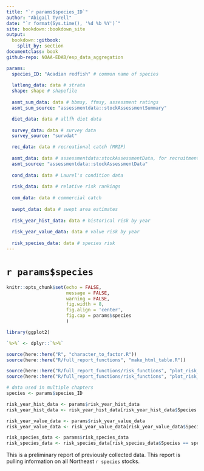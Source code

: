 ```yaml
--- 
title: "`r params$species_ID`"
author: "Abigail Tyrell"
date: "`r format(Sys.time(), '%d %b %Y')`"
site: bookdown::bookdown_site
output: 
  bookdown::gitbook:
    split_by: section
documentclass: book
github-repo: NOAA-EDAB/esp_data_aggregation

params: 
  species_ID: "Acadian redfish" # common name of species
  
  latlong_data: data # strata
  shape: shape # shapefile
  
  asmt_sum_data: data # bbmsy, ffmsy, assessment ratings
  asmt_sum_source: "assessmentdata::stockAssessmentSummary"

  diet_data: data # allfh diet data
  
  survey_data: data # survey data
  survey_source: "survdat"

  rec_data: data # recreational catch (MRIP)
  
  asmt_data: data # assessmentdata:stockAssessmentData, for recruitment and catch
  asmt_source: "assessmentdata::stockAssessmentData"
  
  cond_data: data # Laurel's condition data
  
  risk_data: data # relative risk rankings
  
  com_data: data # commercial catch
  
  swept_data: data # swept area estimates
  
  risk_year_hist_data: data # historical risk by year
  
  risk_year_value_data: data # value risk by year
  
  risk_species_data: data # species risk
---
```


# `r params$species` {-}

```r
knitr::opts_chunk$set(echo = FALSE,
                      message = FALSE, 
                      warning = FALSE, 
                      fig.width = 8, 
                      fig.align = 'center',
                      fig.cap = params$species
                      )

library(ggplot2)

`%>%` <- dplyr::`%>%`
```

```r
source(here::here("R", "character_to_factor.R"))
source(here::here("R/full_report_functions", "make_html_table.R"))

source(here::here("R/full_report_functions/risk_functions", "plot_risk_by_year.R"))
source(here::here("R/full_report_functions/risk_functions", "plot_risk_within_species.R"))
```

```r
# data used in multiple chapters
species <- params$species_ID

risk_year_hist_data <- params$risk_year_hist_data
risk_year_hist_data <- risk_year_hist_data[risk_year_hist_data$Species == species, ]

risk_year_value_data <- params$risk_year_value_data
risk_year_value_data <- risk_year_value_data[risk_year_value_data$Species == species, ]

risk_species_data <- params$risk_species_data
risk_species_data <- risk_species_data[risk_species_data$Species == species, ]
```

This is a preliminary report of previously collected data. This report is pulling information on all Northeast `r species` stocks.
